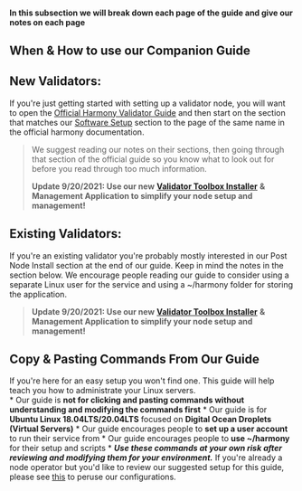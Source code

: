 #### In this subsection we will break down each page of the guide and give our notes on each page
When & How to use our Companion Guide
---
## New Validators:
If you're just getting started with setting up a validator node, you will want to open the [Official Harmony Validator Guide](https://docs.harmony.one/home/network/validators) and then start on the section that matches our [Software Setup](/official/setup) section to the page of the same name in the official harmony documentation.
> We suggest reading our notes on their sections, then going through that section of the official guide so you know what to look out for before you read through too much information.
> 
> **Update 9/20/2021: Use our new** [**Validator Toolbox Installer**](https://validator-toolbox-guide.easynode.one/) **& Management Application to simplify your node setup and management!**
## Existing Validators:
If you're an existing validator you're probably mostly interested in our Post Node Install section at the end of our guide. Keep in mind the notes in the section below. We encourage people reading our guide to consider using a separate Linux user for the service and using a ~/harmony folder for storing the application.
> **Update 9/20/2021: Use our new** [**Validator Toolbox Installer**](https://validator-toolbox-guide.easynode.one/) **& Management Application to simplify your node setup and management!**
## Copy & Pasting Commands From Our Guide
If you're here for an easy setup you won't find one. This guide will help teach you how to administrate your Linux servers.    
    * Our guide is **not for clicking and pasting commands without understanding and modifying the commands first** 
    * Our guide is for **Ubuntu Linux 18.04LTS/20.04LTS** focused on **Digital Ocean Droplets \(Virtual Servers\)**
    * Our guide encourages people to **set up a user account** to run their service from
    * Our guide encourages people to **use ~/harmony** for their setup and scripts
    * _**Use these commands at your own risk after reviewing and modifying them for your environment.**_
If you're already a node operator but you'd like to review our suggested setup for this guide, please see [this](../before-node-setup/pre-setup-hurdles/user-accounts.md) to peruse our configurations.